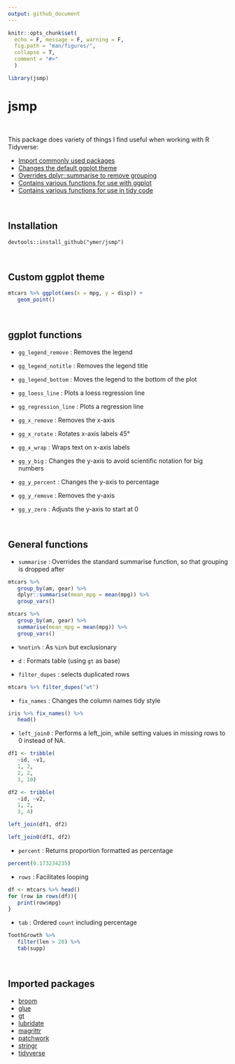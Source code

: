 ---
output: github_document
---

<!-- README.md is generated from README.Rmd. Please edit that file -->


```{r setup, include=FALSE,echo=FALSE}
knitr::opts_chunk$set(
  echo = F, message = F, warning = F,
  fig.path = "man/figures/",
  collapse = T,
  comment = "#>"
  )

library(jsmp)
```


# jsmp

<br>

This package does variety of things I find useful when working with R Tidyverse:

- [Import commonly used packages](#imported-packages)
- [Changes the default ggplot theme](#custom-ggplot-theme)
- [Overrides dplyr::summarise to remove grouping](#general-functions)
- [Contains various functions for use with ggplot](#ggplot-functions)
- [Contains various functions for use in tidy code](#general-functions)

<br>

## Installation

`devtools::install_github("ymer/jsmp")`

<br>

## Custom ggplot theme

```{r, fig.width = 4, fig.height = 3}
mtcars %>% ggplot(aes(x = mpg, y = disp)) +
   geom_point()
```

<br>

## ggplot functions



- `gg_legend_remove` : Removes the legend

- `gg_legend_notitle` : Removes the legend title

- `gg_legend_bottom` : Moves the legend to the bottom of the plot

- `gg_loess_line` : Plots a loess regression line

- `gg_regression_line` : Plots a regression line

- `gg_x_remove` : Removes the x-axis

- `gg_x_rotate` : Rotates x-axis labels 45&deg;

- `gg_x_wrap` : Wraps text on x-axis labels

- `gg_y_big` : Changes the y-axis to avoid scientific notation for big numbers

- `gg_y_percent` : Changes the y-axis to percentage

- `gg_y_remove` : Removes the y-axis

- `gg_y_zero` : Adjusts the y-axis to start at 0


<br>

## General functions

- `summarise` : Overrides the standard summarise function, so that grouping is dropped after

```{r, echo = T}
mtcars %>% 
   group_by(am, gear) %>% 
   dplyr::summarise(mean_mpg = mean(mpg)) %>% 
   group_vars()
```

```{r, echo = T}
mtcars %>% 
   group_by(am, gear) %>% 
   summarise(mean_mpg = mean(mpg)) %>% 
   group_vars()
```

- `%notin%` : As `%in%` but exclusionary

- `d` : Formats table (using `gt` as base)

- `filter_dupes` : selects duplicated rows

```{r, echo = T}
mtcars %>% filter_dupes("wt")
```

- `fix_names` : Changes the column names tidy style

```{r, echo = T}
iris %>% fix_names() %>% 
   head()
```

- `left_join0` : Performs a left_join, while setting values in missing rows to 0 instead of NA.

```{r, echo = T}
df1 <- tribble(
   ~id, ~v1,
   1, 2,
   2, 2,
   3, 10)

df2 <- tribble(
   ~id, ~v2,
   1, 2,
   3, 4)

left_join(df1, df2)
```

```{r, echo = T}
left_join0(df1, df2)
```


- `percent` : Returns proportion formatted as percentage

```{r, echo = T}
percent(0.173234235)
```

- `rows` :  Facilitates looping

```{r, echo = T}
df <- mtcars %>% head()
for (row in rows(df)){
   print(row$mpg)
}
```

- `tab` : Ordered `count` including percentage

```{r, echo = T}
ToothGrowth %>%
   filter(len > 20) %>% 
   tab(supp)
```


<br>

## Imported packages

- [broom](https://github.com/tidymodels/broom)
- [glue](https://github.com/tidyverse/glue)
- [gt](https://github.com/rstudio/gt)
- [lubridate](https://github.com/tidyverse/lubridate)
- [magrittr](https://github.com/tidyverse/magrittr)
- [patchwork](https://github.com/thomasp85/patchwork)
- [stringr](https://stringr.tidyverse.org/)
- [tidyverse](https://github.com/tidyverse/tidyverse)

